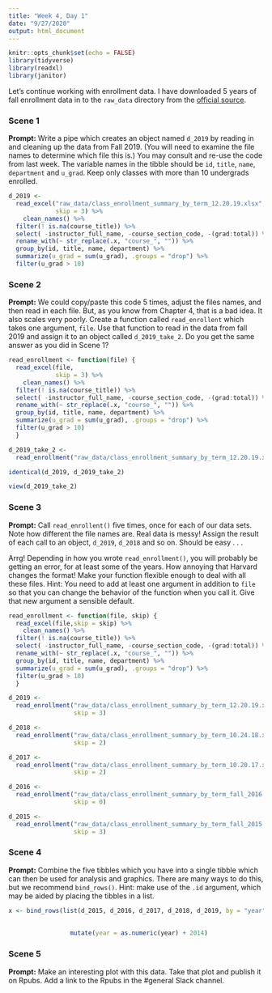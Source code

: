 ```yaml
---
title: "Week 4, Day 1"
date: "9/27/2020"
output: html_document
---
```


```r
knitr::opts_chunk$set(echo = FALSE)
library(tidyverse)
library(readxl)
library(janitor)
```

Let's continue working with enrollment data. I have downloaded 5 years of fall enrollment data in to the `raw_data` directory from the [official source](https://registrar.fas.harvard.edu/faculty-staff/courses/enrollment/archived-course-enrollment-reports).

### Scene 1

**Prompt:** Write a pipe which creates an object named `d_2019` by reading in and cleaning up the data from Fall 2019. (You will need to examine the file names to determine which file this is.) You may consult and re-use the code from last week. The variable names in the tibble should be `id`,  `title`, `name`, `department` and `u_grad`. Keep only classes with more than 10 undergrads enrolled.


```r
d_2019 <-
  read_excel("raw_data/class_enrollment_summary_by_term_12.20.19.xlsx",
             skip = 3) %>%
    clean_names() %>%
  filter(! is.na(course_title)) %>%
  select( -instructor_full_name, -course_section_code, -(grad:total)) %>%
  rename_with(~ str_replace(.x, "course_", "")) %>%
  group_by(id, title, name, department) %>%
  summarize(u_grad = sum(u_grad), .groups = "drop") %>%
  filter(u_grad > 10)

```



### Scene 2

**Prompt:** We could copy/paste this code 5 times, adjust the files names, and then read in each file. But, as you know from Chapter 4, that is a bad idea. It also scales very poorly. Create a function called `read_enrollent` which takes one argument, `file`. Use that function to read in the data from fall 2019 and assign it to an object called `d_2019_take_2`. Do you get the same answer as you did in Scene 1?

```r
read_enrollment <- function(file) {
  read_excel(file,
             skip = 3) %>%
    clean_names() %>%
  filter(! is.na(course_title)) %>%
  select( -instructor_full_name, -course_section_code, -(grad:total)) %>%
  rename_with(~ str_replace(.x, "course_", "")) %>%
  group_by(id, title, name, department) %>%
  summarize(u_grad = sum(u_grad), .groups = "drop") %>%
  filter(u_grad > 10)
  }

d_2019_take_2 <-
  read_enrollment("raw_data/class_enrollment_summary_by_term_12.20.19.xlsx")

identical(d_2019, d_2019_take_2)

view(d_2019_take_2)
```


### Scene 3

**Prompt:** Call `read_enrollent()` five times, once for each of our data sets. Note how different the file names are. Real data is messy! Assign the result of each call to an object, `d_2019`, `d_2018` and so on. Should be easy . . .

Arrg! Depending in how you wrote `read_enrollment()`, you will probably be getting an error, for at least some of the years.  How annoying that Harvard changes the format! Make your function flexible enough to deal with all these files. Hint: You need to add at least one argument in addition to `file` so that you can change the behavior of the function when you call it. Give that new argument a sensible default.

```r
read_enrollment <- function(file, skip) {
  read_excel(file,skip = skip) %>%
    clean_names() %>%
  filter(! is.na(course_title)) %>%
  select( -instructor_full_name, -course_section_code, -(grad:total)) %>%
  rename_with(~ str_replace(.x, "course_", "")) %>%
  group_by(id, title, name, department) %>%
  summarize(u_grad = sum(u_grad), .groups = "drop") %>%
  filter(u_grad > 10)
  }

d_2019 <-
  read_enrollment("raw_data/class_enrollment_summary_by_term_12.20.19.xlsx",
                  skip = 3)

d_2018 <-
  read_enrollment("raw_data/class_enrollment_summary_by_term_10.24.18.xlsx",
                  skip = 2)

d_2017 <-
  read_enrollment("raw_data/class_enrollment_summary_by_term_10.20.17.xlsx",
                  skip = 2)

d_2016 <-
  read_enrollment("raw_data/class_enrollment_summary_by_term_fall_2016.xlsx",
                  skip = 0)

d_2015 <-
  read_enrollment("raw_data/class_enrollment_summary_by_term_fall_2015.xlsx",
                  skip = 3)
```




### Scene 4

**Prompt:** Combine the five tibbles which you have into a single tibble which can then be used for analysis and graphics. There are many ways to do this, but we recommend `bind_rows()`. Hint: make use of the `.id` argument, which may be aided by placing the tibbles in a list.

```r

x <- bind_rows(list(d_2015, d_2016, d_2017, d_2018, d_2019, by = "year")
               
               
                 mutate(year = as.numeric(year) + 2014)

```



### Scene 5

**Prompt:** Make an interesting plot with this data. Take that plot and publish it on Rpubs. Add a link to the Rpubs in the #general Slack channel.



